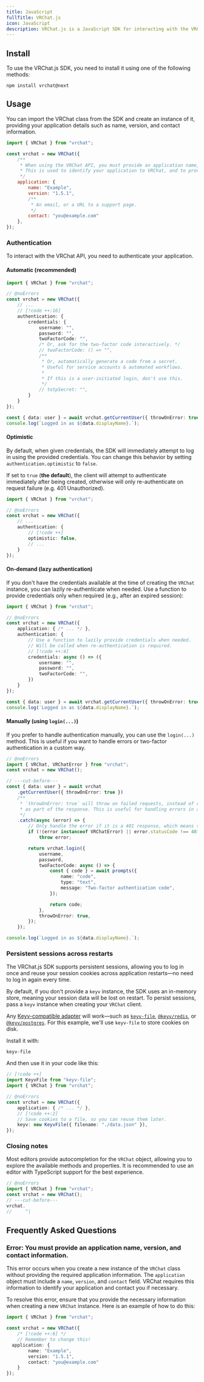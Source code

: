```yaml
---
title: JavaScript
fullTitle: VRChat.js
icon: JavaScript
description: VRChat.js is a JavaScript SDK for interacting with the VRChat API, allowing developers to create applications that can access and manipulate VRChat data.
---
```


## Install
To use the VRChat.js SDK, you need to install it using one of the following methods:

```package-install
npm install vrchat@next
```

## Usage
You can import the VRChat class from the SDK and create an instance of it, providing your application details such as name, version, and contact information.

```js twoslash
import { VRChat } from "vrchat";

const vrchat = new VRChat({
	/**
	 * When using the VRChat API, you must provide an application name, version, and contact information.
	 * This is used to identify your application to VRChat, and to provide support if needed.
	 */
	application: {
		name: "Example",
		version: "1.5.1",
		/**
		 * An email, or a URL to a support page.
		 */
		contact: "you@example.com"
	},
});
```

### Authentication
To interact with the VRChat API, you need to authenticate your application.

#### Automatic (recommended)
```ts twoslash
import { VRChat } from "vrchat";

// @noErrors
const vrchat = new VRChat({
	// ...
	// [!code ++:16]
	authentication: {
		credentials: {
			username: "",
			password: "",
			twoFactorCode: "",
			/* Or, ask for the two-factor code interactively. */
			// twoFactorCode: () => "",
			/**
			 * Or, automatically generate a code from a secret.
			 * Useful for service accounts & automated workflows.
			 *
			 * If this is a user-initiated login, don't use this.
			 */
			// totpSecret: "",
		}
	}
});

const { data: user } = await vrchat.getCurrentUser({ throwOnError: true });
console.log(`Logged in as ${data.displayName}.`);
```

#### Optimistic
By default, when given credentials, the SDK will immediately attempt to log in using the provided credentials. You can change this behavior by setting `authentication.optimistic` to `false`.

If set to `true` (**the default**), the client will attempt to authenticate immediately after being created, otherwise will only re-authenticate on request failure (e.g. 401 Unauthorized).

```ts twoslash
import { VRChat } from "vrchat";

// @noErrors
const vrchat = new VRChat({
	// ...
	authentication: {
		// [!code ++]
		optimistic: false,
		// ...
	}
});
```

#### On-demand (lazy authentication)
If you don't have the credentials available at the time of creating the `VRChat` instance, you can lazily re-authenticate when needed. Use a function to provide credentials only when required (e.g., after an expired session):

```ts twoslash
import { VRChat } from "vrchat";

// @noErrors
const vrchat = new VRChat({
	application: { /* ... */ },
	authentication: {
		// Use a function to lazily provide credentials when needed.
		// Will be called when re-authentication is required.
		// [!code ++:4]
		credentials: async () => ({
			username: "",
			password: "",
			twoFactorCode: "",
		})
	}
});

const { data: user } = await vrchat.getCurrentUser({ throwOnError: true });
console.log(`Logged in as ${data.displayName}.`);
```

#### Manually (using `login(...)`)
If you prefer to handle authentication manually, you can use the `login(...)` method. This is useful if you want to handle errors or two-factor authentication in a custom way.

```ts twoslash
// @noErrors
import { VRChat, VRChatError } from "vrchat";
const vrchat = new VRChat();

// ---cut-before---
const { data: user } = await vrchat
	.getCurrentUser({ throwOnError: true })
	/**
	 * `throwOnError: true` will throw on failed requests, instead of returning the error
	 * as part of the response. This is useful for handling errors in a more structured way.
	 */
	.catch(async (error) => {
		// Only handle the error if it is a 401 response, which means the user was not logged in.
		if (!(error instanceof VRChatError) || error.statusCode !== 401)
			throw error;

		return vrchat.login({
			username,
			password,
			twoFactorCode: async () => {
				const { code } = await prompts({
					name: "code",
					type: "text",
					message: "Two-factor authentication code",
				});

				return code;
			},
			throwOnError: true,
		});
	});

console.log(`Logged in as ${data.displayName}.`);
```

### Persistent sessions across restarts

The VRChat.js SDK supports persistent sessions, allowing you to log in once and reuse your session cookies across application restarts—no need to log in again every time.

By default, if you don't provide a `keyv` instance, the SDK uses an in-memory store, meaning your session data will be lost on restart. To persist sessions, pass a `keyv` instance when creating your `VRChat` client.

Any [Keyv-compatible adapter](https://npm.im/keyv/#official-storage-adapters) will work—such as [`keyv-file`](https://npm.im/keyv-file), [`@keyv/redis`](https://npm.im/@keyv/redis), or [`@keyv/postgres`](https://npm.im/@keyv/postgres). For this example, we'll use `keyv-file` to store cookies on disk.

Install it with:

```package-install
keyv-file
```

And then use it in your code like this:
```ts twoslash
// [!code ++]
import KeyvFile from "keyv-file";
import { VRChat } from "vrchat";

// @noErrors
const vrchat = new VRChat({
	application: { /* ... */ },
	// [!code ++:2]
	// Save cookies to a file, so you can reuse them later.
	keyv: new KeyvFile({ filename: "./data.json" }),
});
```

### Closing notes
Most editors provide autocompletion for the `VRChat` object, allowing you to explore the available methods and properties. It is recommended to use an editor with TypeScript support for the best experience.

```ts twoslash
// @noErrors
import { VRChat } from "vrchat";
const vrchat = new VRChat();
// ---cut-before---
vrchat.
//     ^|
```

## Frequently Asked Questions

### Error: You must provide an application name, version, and contact information.
This error occurs when you create a new instance of the `VRChat` class without providing the required application information. The `application` object must include a `name`, `version`, and `contact` field. VRChat requires this information to identify your application and contact you if necessary.

To resolve this error, ensure that you provide the necessary information when creating a new `VRChat` instance. Here is an example of how to do this:

```typescript twoslash title="example.ts"
import { VRChat } from "vrchat";

const vrchat = new VRChat({
	/* [!code ++:6] */
	// Remember to change this!
  application: {
		name: "Example",
		version: "1.5.1",
		contact: "you@example.com"
	}
});
```